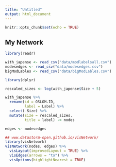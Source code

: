 ```yaml
---
title: "Untitled"
output: html_document
---
```


```r
knitr::opts_chunk$set(echo = TRUE)
```

## My Network

```r
library(readr)

with_japense <- read_csv("data/modlabelsall.csv")
modesedges <- read_csv("data/modesedges.csv")
bigModLables <- read_csv("data/bigModLables.csv")

library(dplyr)

rescaled_sizes <- log(with_japense$Size + 5)

with_japense %>%
  rename(id = OSLOM.ID,
         label = Label) %>%
  select(-Size) %>%
  mutate(size = rescaled_sizes,
         title = label) -> nodes

edges <- modesedges

## www.datastorm-open.github.io/visNetwork/
library(visNetwork)
visNetwork(nodes, edges) %>%
  visLayout(improvedLayout = TRUE) %>%
  visEdges(arrows = "to") %>%
  visOptions(highlightNearest = TRUE)

```

